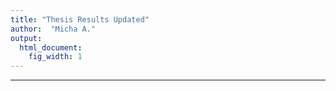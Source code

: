 ```yaml
---
title: "Thesis Results Updated"
author:  "Micha A."
output:
  html_document:
    fig_width: 1
---
```


----


